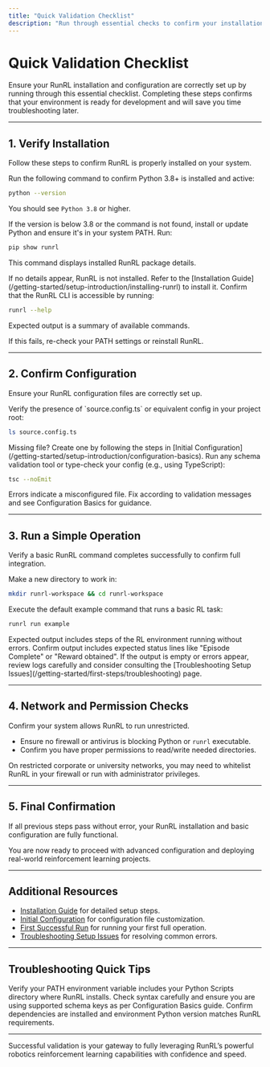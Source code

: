 ```yaml
---
title: "Quick Validation Checklist"
description: "Run through essential checks to confirm your installation and configuration are correct. This page lists must-do steps and commands for immediate assurance."
---
```


# Quick Validation Checklist

Ensure your RunRL installation and configuration are correctly set up by running through this essential checklist. Completing these steps confirms that your environment is ready for development and will save you time troubleshooting later.

---

## 1. Verify Installation

Follow these steps to confirm RunRL is properly installed on your system.

<Steps>
<Step title="Check Python Version and Environment">
Run the following command to confirm Python 3.8+ is installed and active:

```bash
python --version
```

You should see `Python 3.8` or higher.

<Check>
If the version is below 3.8 or the command is not found, install or update Python and ensure it's in your system PATH.
</Check>
</Step>

<Step title="Validate RunRL Package Installation">
Run:

```bash
pip show runrl
```

This command displays installed RunRL package details.

<Check>
If no details appear, RunRL is not installed. Refer to the [Installation Guide](/getting-started/setup-introduction/installing-runrl) to install it.
</Check>
</Step>

<Step title="Run the RunRL Help Command">
Confirm that the RunRL CLI is accessible by running:

```bash
runrl --help
```

Expected output is a summary of available commands.

<Check>
If this fails, re-check your PATH settings or reinstall RunRL.
</Check>
</Step>
</Steps>

---

## 2. Confirm Configuration

Ensure your RunRL configuration files are correctly set up.

<Steps>
<Step title="Locate Your Configuration File">
Verify the presence of `source.config.ts` or equivalent config in your project root:

```bash
ls source.config.ts
```

<Check>
Missing file? Create one by following the steps in [Initial Configuration](/getting-started/setup-introduction/configuration-basics).
</Check>
</Step>

<Step title="Validate Configuration Schema">
Run any schema validation tool or type-check your config (e.g., using TypeScript):

```bash
tsc --noEmit
```

<Check>
Errors indicate a misconfigured file. Fix according to validation messages and see Configuration Basics for guidance.
</Check>
</Step>
</Steps>

---

## 3. Run a Simple Operation

Verify a basic RunRL command completes successfully to confirm full integration.

<Steps>
<Step title="Create a Workspace Directory">
Make a new directory to work in:

```bash
mkdir runrl-workspace && cd runrl-workspace
```

</Step>

<Step title="Run a Sample Command">
Execute the default example command that runs a basic RL task:

```bash
runrl run example
```

<Check>
Expected output includes steps of the RL environment running without errors.
</Check>
</Step>

<Step title="Interpret Results">
Confirm output includes expected status lines like "Episode Complete" or "Reward obtained".

<Check>
If the output is empty or errors appear, review logs carefully and consider consulting the [Troubleshooting Setup Issues](/getting-started/first-steps/troubleshooting) page.
</Check>
</Step>
</Steps>

---

## 4. Network and Permission Checks

Confirm your system allows RunRL to run unrestricted.

- Ensure no firewall or antivirus is blocking Python or `runrl` executable.
- Confirm you have proper permissions to read/write needed directories.

<Tip>
On restricted corporate or university networks, you may need to whitelist RunRL in your firewall or run with administrator privileges.
</Tip>

---

## 5. Final Confirmation

If all previous steps pass without error, your RunRL installation and basic configuration are fully functional.

<Check>
You are now ready to proceed with advanced configuration and deploying real-world reinforcement learning projects.
</Check>

---

## Additional Resources

- [Installation Guide](/getting-started/setup-introduction/installing-runrl) for detailed setup steps.
- [Initial Configuration](/getting-started/setup-introduction/configuration-basics) for configuration file customization.
- [First Successful Run](/getting-started/first-steps/first-usage) for running your first full operation.
- [Troubleshooting Setup Issues](/getting-started/first-steps/troubleshooting) for resolving common errors.

---

## Troubleshooting Quick Tips

<AccordionGroup title="Common Validation Issues">
<Accordion title="RunRL Command Not Found">
Verify your PATH environment variable includes your Python Scripts directory where RunRL installs.
</Accordion>
<Accordion title="Configuration File Errors">
Check syntax carefully and ensure you are using supported schema keys as per Configuration Basics guide.
</Accordion>
<Accordion title="Sample Run Fails">
Confirm dependencies are installed and environment Python version matches RunRL requirements.
</Accordion>
</AccordionGroup>


---

Successful validation is your gateway to fully leveraging RunRL’s powerful robotics reinforcement learning capabilities with confidence and speed.